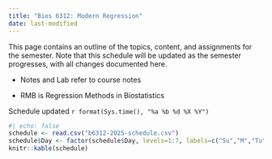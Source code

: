 ```yaml
---
title: "Bios 6312: Modern Regression"
date: last-modified
---
```


This page contains an outline of the topics, content, and assignments for the semester. Note that this schedule will be updated as the semester progresses, with all changes documented here.

-   Notes and Lab refer to course notes

-   RMB is Regression Methods in Biostatistics

Schedule updated `r format(Sys.time(), "%a %b %d %X %Y")`

```r
#| echo: false
schedule <- read.csv("b6312-2025-schedule.csv")
schedule$Day <- factor(schedule$Day, levels=1:7, labels=c("Su","M","Tu","W","Th","F","Sa"))
knitr::kable(schedule)
```
